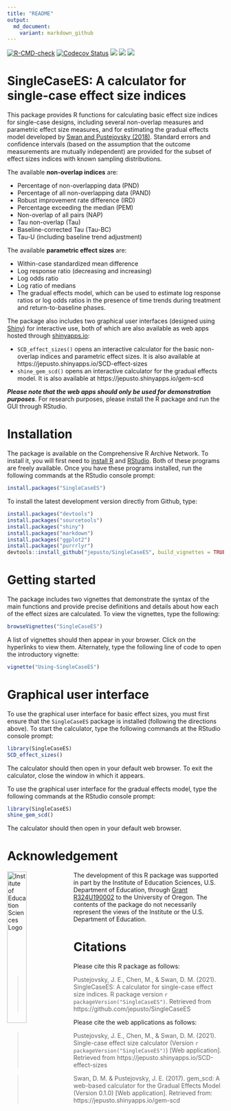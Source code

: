 ```yaml
---
title: "README"
output: 
  md_document:
    variant: markdown_github
---
```


<!-- badges: start -->
[![R-CMD-check](https://github.com/jepusto/SingleCaseES/workflows/R-CMD-check/badge.svg)](https://github.com/jepusto/SingleCaseES/actions)
[![Codecov Status](https://codecov.io/gh/jepusto/SingleCaseES/branch/master/graph/badge.svg)](https://codecov.io/gh/jepusto/SingleCaseES?branch=master)
[![](http://www.r-pkg.org/badges/version/SingleCaseES)](https://CRAN.R-project.org/package=SingleCaseES)
[![](http://cranlogs.r-pkg.org/badges/grand-total/SingleCaseES)](https://CRAN.R-project.org/package=SingleCaseES)
[![](http://cranlogs.r-pkg.org/badges/last-month/SingleCaseES)](https://CRAN.R-project.org/package=SingleCaseES)
<!-- badges: end -->

# SingleCaseES: A calculator for single-case effect size indices

This package provides R functions for calculating basic effect size indices for single-case designs, including several non-overlap measures and parametric effect size measures, and for estimating the gradual effects model developed by [Swan and Pustejovsky (2018)](https://doi.org/10.1080/00273171.2018.1466681). Standard errors and confidence intervals (based on the assumption that the outcome measurements are mutually independent) are provided for the subset of effect sizes indices with known sampling distributions. 

The available __non-overlap indices__ are:

* Percentage of non-overlapping data (PND)
* Percentage of all non-overlapping data (PAND)
* Robust improvement rate difference (IRD)
* Percentage exceeding the median (PEM)
* Non-overlap of all pairs (NAP)
* Tau non-overlap (Tau)
* Baseline-corrected Tau (Tau-BC)
* Tau-U (including baseline trend adjustment)

The available __parametric effect sizes__ are:

* Within-case standardized mean difference
* Log response ratio (decreasing and increasing)
* Log odds ratio
* Log ratio of medians
* The gradual effects model, which can be used to estimate log response ratios or log odds ratios in the presence of time trends during treatment and return-to-baseline phases.

The package also includes two graphical user interfaces (designed using [Shiny](https://shiny.rstudio.com/)) for interactive use, both of which are also available as web apps hosted through [shinyapps.io](https://www.shinyapps.io/): 

* `SCD_effect_sizes()` opens an interactive calculator for the basic non-overlap indices and parametric effect sizes. It is also available at https://jepusto.shinyapps.io/SCD-effect-sizes
* `shine_gem_scd()` opens an interactive calculator for the gradual effects model. It is also available at https://jepusto.shinyapps.io/gem-scd

__*Please note that the web apps should only be used for demonstration purposes*__. For research purposes, please install the R package and run the GUI through RStudio.

# Installation

The package is available on the Comprehensive R Archive Network. 
To install it, you will first need to [install R](http://cran.r-project.org/) and [RStudio](http://www.rstudio.com/products/rstudio/download/). Both of these programs are freely available. 
Once you have these programs installed, run the following commands at the RStudio console prompt:

```r
install.packages("SingleCaseES")
```

To install the latest development version directly from Github, type:
```r
install.packages("devtools")
install.packages("sourcetools")
install.packages("shiny")
install.packages("markdown")
install.packages("ggplot2")
install.packages("purrrlyr")
devtools::install_github("jepusto/SingleCaseES", build_vignettes = TRUE, force = TRUE)
```

# Getting started

The package includes two vignettes that demonstrate the syntax of the main functions and provide precise definitions and details about how each of the effect sizes are calculated. To view the vignettes, type the following:

```r
browseVignettes("SingleCaseES")
```

A list of vignettes should then appear in your browser. Click on the hyperlinks to view them. Alternately, type the following line of code to open the introductory vignette:

```r
vignette("Using-SingleCaseES")
```


# Graphical user interface

To use the graphical user interface for basic effect sizes, you must first ensure that the `SingleCaseES` package is installed (following the directions above). To start the calculator, type the following commands at the RStudio console prompt:

```r
library(SingleCaseES)
SCD_effect_sizes()
```

The calculator should then open in your default web browser. To exit the calculator, close the window in which it appears.

To use the graphical user interface for the gradual effects model, type the following commands at the RStudio console prompt:

```r
library(SingleCaseES)
shine_gem_scd()
```

The calculator should then open in your default web browser. 

# Acknowledgement ![]()

<img align="left" alt = "Institute of Education Sciences Logo" width="30%" src="https://raw.githubusercontent.com/jepusto/SingleCaseES/master/images/IES_InstituteOfEducationSciences_RGB.svg">

The development of this R package was supported in part by the Institute of Education Sciences, U.S. Department of Education, through [Grant R324U190002](https://ies.ed.gov/funding/grantsearch/details.asp?ID=3358) to the University of Oregon. The contents of the package do not necessarily represent the views of the Institute or the U.S. Department of Education.  

# Citations

Please cite this R package as follows:

> Pustejovsky, J. E., Chen, M., & Swan, D. M. (2021). SingleCaseES: A calculator for single-case effect size indices. R package version `r packageVersion("SingleCaseES")`. Retrieved from https://github.com/jepusto/SingleCaseES

Please cite the web applications as follows:

> Pustejovsky, J. E., Chen, M., & Swan, D. M. (2021). Single-case effect size calculator (Version `r packageVersion("SingleCaseES")`) [Web application]. Retrieved from https://jepusto.shinyapps.io/SCD-effect-sizes

> Swan, D. M. & Pustejovsky, J. E. (2017). gem_scd: A web-based calculator for the Gradual Effects Model (Version 0.1.0) [Web application]. Retrieved from: https://jepusto.shinyapps.io/gem-scd
